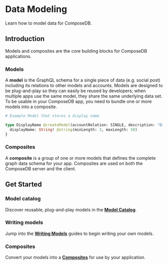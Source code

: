 # Data Modeling

Learn how to model data for ComposeDB.

## Introduction
Models and composites are the core building blocks for ComposeDB applications.

### Models

A **model** is the GraphQL schema for a single piece of data (e.g. social post) including its relations to other models and accounts. Models are designed to be plug-and-play so they can easily be reused by developers; when multiple apps use the same model, they share the same underlying data set. To be usable in your ComposeDB app, you need to bundle one or more models into a composite.

```graphql
# Example Model that stores a display name

type DisplayName @createModel(accountRelation: SINGLE, description: "Display name for a user") {
  displayName: String! @string(minLength: 3, maxLength: 50)
}
```

### Composites

A **composite** is a group of one or more models that defines the complete graph data schema for your app. Composites are used on both the ComposeDB server and the client.


## Get Started

### Model catalog

Discover reusable, plug-and-play models in the [**Model Catalog**](./model-catalog.mdx). 

### Writing models

Jump into the [**Writing Models**](./writing-models.mdx) guides to begin writing your own models.

### Composites

Convert your models into a [**Composites**](./composites.mdx) for use by your application.